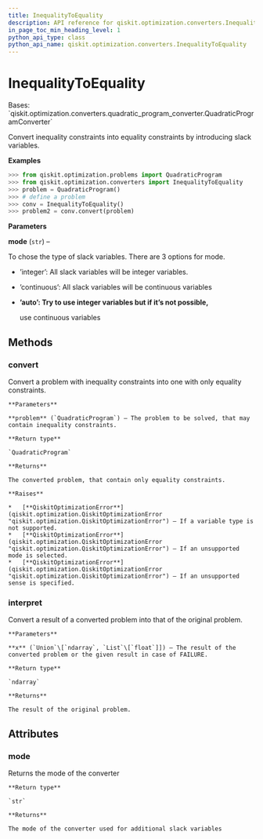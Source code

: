 ```yaml
---
title: InequalityToEquality
description: API reference for qiskit.optimization.converters.InequalityToEquality
in_page_toc_min_heading_level: 1
python_api_type: class
python_api_name: qiskit.optimization.converters.InequalityToEquality
---
```


# InequalityToEquality

<Class id="qiskit.optimization.converters.InequalityToEquality" isDedicatedPage={true} github="https://github.com/qiskit-community/qiskit-aqua/tree/stable/0.9/qiskit/optimization/converters/inequality_to_equality.py" signature="InequalityToEquality(mode='auto')" modifiers="class">
  Bases: `qiskit.optimization.converters.quadratic_program_converter.QuadraticProgramConverter`

  Convert inequality constraints into equality constraints by introducing slack variables.

  **Examples**

  ```python
  >>> from qiskit.optimization.problems import QuadraticProgram
  >>> from qiskit.optimization.converters import InequalityToEquality
  >>> problem = QuadraticProgram()
  >>> # define a problem
  >>> conv = InequalityToEquality()
  >>> problem2 = conv.convert(problem)
  ```

  **Parameters**

  **mode** (`str`) –

  To chose the type of slack variables. There are 3 options for mode.

  *   ’integer’: All slack variables will be integer variables.

  *   ’continuous’: All slack variables will be continuous variables

  *   **’auto’: Try to use integer variables but if it’s not possible,**

      use continuous variables

  ## Methods

  <span id="qiskit-optimization-converters-inequalitytoequality-convert" />

  ### convert

  <Function id="qiskit.optimization.converters.InequalityToEquality.convert" signature="InequalityToEquality.convert(problem)">
    Convert a problem with inequality constraints into one with only equality constraints.

    **Parameters**

    **problem** (`QuadraticProgram`) – The problem to be solved, that may contain inequality constraints.

    **Return type**

    `QuadraticProgram`

    **Returns**

    The converted problem, that contain only equality constraints.

    **Raises**

    *   [**QiskitOptimizationError**](qiskit.optimization.QiskitOptimizationError "qiskit.optimization.QiskitOptimizationError") – If a variable type is not supported.
    *   [**QiskitOptimizationError**](qiskit.optimization.QiskitOptimizationError "qiskit.optimization.QiskitOptimizationError") – If an unsupported mode is selected.
    *   [**QiskitOptimizationError**](qiskit.optimization.QiskitOptimizationError "qiskit.optimization.QiskitOptimizationError") – If an unsupported sense is specified.
  </Function>

  <span id="qiskit-optimization-converters-inequalitytoequality-interpret" />

  ### interpret

  <Function id="qiskit.optimization.converters.InequalityToEquality.interpret" signature="InequalityToEquality.interpret(x)">
    Convert a result of a converted problem into that of the original problem.

    **Parameters**

    **x** (`Union`\[`ndarray`, `List`\[`float`]]) – The result of the converted problem or the given result in case of FAILURE.

    **Return type**

    `ndarray`

    **Returns**

    The result of the original problem.
  </Function>

  ## Attributes

  ### mode

  <Attribute id="qiskit.optimization.converters.InequalityToEquality.mode">
    Returns the mode of the converter

    **Return type**

    `str`

    **Returns**

    The mode of the converter used for additional slack variables
  </Attribute>
</Class>


